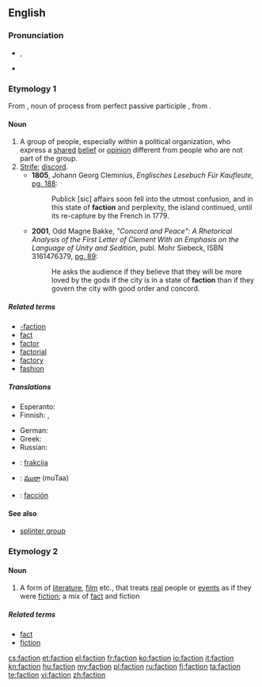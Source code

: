 {{also|-faction}}
==English==

===Pronunciation===
* {{IPA|/ˈfæk.ʃən/|/ˈfæk.ʃn/}}, {{SAMPA|/"f{k.S@n/|/"f{k.sn/}}
* {{rhymes|ækʃən}}

===Etymology 1===
From {{etyl|la}} {{term|factio|factiō||lang=la}}, noun of process from perfect passive participle {{term|factus|lang=la}}, from {{term|facio|faciō|do, make|lang=la}}.

====Noun====
{{wikipedia}}
{{en-noun}}

# A group of people, especially within a political organization, who express a [[shared]] [[belief]] or [[opinion]] different from people who are not part of the group.
# [[strife|Strife]]; [[discord]].
#* '''1805''', Johann Georg Cleminius, ''Englisches Lesebuch Für Kaufleute'', [http://books.google.com/books?id=B9cRAAAAIAAJ&pg=PA188&dq=faction&lr=&num=100&as_brr=3 pg. 188]:
#*: Publick [sic] affairs soon fell into the utmost confusion, and in this state of '''faction''' and perplexity, the island continued, until its re-capture by the French in 1779.
#* '''2001''', Odd Magne Bakke, ''"Concord and Peace": A Rhetorical Analysis of the First Letter of Clement With an Emphasis on the Language of Unity and Sedition'', publ. Mohr Siebeck, ISBN 3161476379, [http://books.google.com/books?id=cI1btFqWegoC&pg=PA89&dq=%22faction%22&as_brr=3&sig=R6XBNzJrKPdhILpQQfGC22KlIgc pg. 89]:
#*: He asks the audience if they believe that they will be more loved by the gods if the city is in a state of '''faction''' than if they govern the city with good order and concord.

=====Related terms=====
* [[-faction]]
* [[fact]]
* [[factor]]
* [[factorial]]
* [[factory]]
* [[fashion]]

=====Translations=====
{{trans-top|group of people}}
* Esperanto: {{t-|eo|fakcio|xs=Esperanto}}
* Finnish: {{t+|fi|siipi}}, {{t|fi|suuntaus}}
{{trans-mid}}
* German: {{t|de|Fraktion|f}}
* Greek: {{t+|el|φατρία|f|tr=fatría}}
* Russian: {{t|ru|фракция|f}}
{{trans-bottom}}

{{trans-top|strife}}
{{trans-mid}}
{{trans-bottom}}

{{checktrans-top}}
* {{ttbc|Slovene}}: [[frakcija]] {{f}}
{{trans-mid}}
* {{ttbc|Telugu}}: [[ముఠా]] (muTaa)
* {{ttbc|Spanish}}: [[facción]]
{{trans-bottom}}

====See also====
* [[splinter group]]

===Etymology 2===
{{blend|fact|fiction}}

====Noun====
{{en-noun}}

# A form of [[literature]], [[film]] etc., that treats [[real]] people or [[event]]s as if they were [[fiction]]; a mix of [[fact]] and fiction

=====Related terms=====
* [[fact]]
* [[fiction]]

[[cs:faction]]
[[et:faction]]
[[el:faction]]
[[fr:faction]]
[[ko:faction]]
[[io:faction]]
[[it:faction]]
[[kn:faction]]
[[hu:faction]]
[[my:faction]]
[[pl:faction]]
[[ru:faction]]
[[fi:faction]]
[[ta:faction]]
[[te:faction]]
[[vi:faction]]
[[zh:faction]]